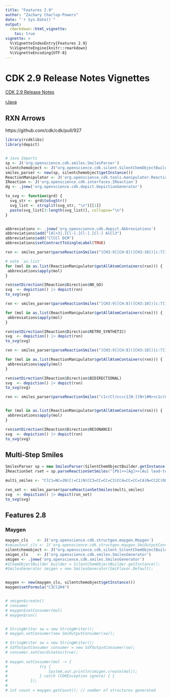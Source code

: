 ```yaml
---
title: "Features 2.9"
author: "Zachary Charlop-Powers"
date: "`r Sys.Date()`"
output: 
  rmarkdown::html_vignette:
    toc: true	
vignette: >
  %\VignetteIndexEntry{Features 2.9}
  %\VignetteEngine{knitr::rmarkdown}
  %\VignetteEncoding{UTF-8}
---
```



# CDK 2.9 Release Notes Vignettes

[CDK 2.9 Release Notes](https://github.com/cdk/cdk/releases/tag/cdk-2.9)

[rJava](https://rforge.net/rJava/docs/reference/index.html)


## RXN Arrows

https://github.com/cdk/cdk/pull/927

```r

library(rcdklibs)
library(depict)


# Java Imports
sp <- J('org.openscience.cdk.smiles.SmilesParser')
silentchemobject <- J("org.openscience.cdk.silent.SilentChemObjectBuilder")
smiles_parser <- new(sp, silentchemobject$getInstance())
ReactionManipulator <- J('org.openscience.cdk.tools.manipulator.ReactionManipulator')
IReaction <- J('org.openscience.cdk.interfaces.IReaction')
dg <- .jnew('org.openscience.cdk.depict.DepictionGenerator')

to_svg <- function(grd) {
  svg_str <- grd$toSvgStr()
  svg_list <- strsplit(svg_str, "\n")[[1]]
  paste(svg_list[3:length(svg_list)], collapse="\n")
}


abbreviations <- .jnew('org.openscience.cdk.depict.Abbreviations')
abbreviations$add("[Al+3].[Cl-].[Cl-].[Cl-] AlCl3")
abbreviations$add("ClCCl DCM")
abbreviations$setContractToSingleLabel(TRUE)

```


```r

rxn <- smiles_parser$parseReactionSmiles("[CH3:9][CH:8]([CH3:10])[c:7]1[cH:11][cH:12][cH:13][cH:14][cH:15]1.[CH2:3]([CH2:4][C:5](=[O:6])Cl)[CH2:2][Cl:1]>[Al+3].[Cl-].[Cl-].[Cl-].C(Cl)Cl>[CH3:9][CH:8]([CH3:10])[c:7]1[cH:11][cH:12][c:13]([cH:14][cH:15]1)[C:5](=[O:6])[CH2:4][CH2:3][CH2:2][Cl:1] |f:2.3.4.5| Friedel-Crafts acylation [3.10.1]")

# note `as.list`
for (mol in as.list(ReactionManipulator$getAllAtomContainers(rxn))) {
 abbreviations$apply(mol) 
}

rxn$setDirection(IReaction$Direction$NO_GO)
svg  <- depiction() |> depict(rxn)
to_svg(svg)

```



```r
rxn <- smiles_parser$parseReactionSmiles("[CH3:9][CH:8]([CH3:10])[c:7]1[cH:11][cH:12][cH:13][cH:14][cH:15]1.[CH2:3]([CH2:4][C:5](=[O:6])Cl)[CH2:2][Cl:1]>[Al+3].[Cl-].[Cl-].[Cl-].C(Cl)Cl>[CH3:9][CH:8]([CH3:10])[c:7]1[cH:11][cH:12][c:13]([cH:14][cH:15]1)[C:5](=[O:6])[CH2:4][CH2:3][CH2:2][Cl:1] |f:2.3.4.5| Friedel-Crafts acylation [3.10.1]")

for (mol in as.list(ReactionManipulator$getAllAtomContainers(rxn))) {
 abbreviations$apply(mol) 
}

rxn$setDirection(IReaction$Direction$RETRO_SYNTHETIC)
svg  <- depiction() |> depict(rxn)
to_svg(svg)

```


```r
rxn <- smiles_parser$parseReactionSmiles("[CH3:9][CH:8]([CH3:10])[c:7]1[cH:11][cH:12][cH:13][cH:14][cH:15]1.[CH2:3]([CH2:4][C:5](=[O:6])Cl)[CH2:2][Cl:1]>[Al+3].[Cl-].[Cl-].[Cl-].C(Cl)Cl>[CH3:9][CH:8]([CH3:10])[c:7]1[cH:11][cH:12][c:13]([cH:14][cH:15]1)[C:5](=[O:6])[CH2:4][CH2:3][CH2:2][Cl:1] |f:2.3.4.5| Friedel-Crafts acylation [3.10.1]")

for (mol in as.list(ReactionManipulator$getAllAtomContainers(rxn))) {
 abbreviations$apply(mol) 
}

rxn$setDirection(IReaction$Direction$BIDIRECTIONAL)
svg  <- depiction() |> depict(rxn)
to_svg(svg)

```

```r
rxn <- smiles_parser$parseReactionSmiles("c1c(Cl)cccc1[N-][N+]#N>>c1c(Cl)cccc1N=[N+]=[N-]")


for (mol in as.list(ReactionManipulator$getAllAtomContainers(rxn))) {
 abbreviations$apply(mol) 
}

rxn$setDirection(IReaction$Direction$RESONANCE)
svg  <- depiction() |> depict(rxn)
to_svg(svg)
```



## Multi-Step Smiles

```java
SmilesParser sp = new SmilesParser(SilentChemObjectBuilder.getInstance());
IReactionSet rset = sp.parseReactionSetSmiles("[Pb]>>[Ag]>>[Au] lead-to-silver-to-gold");
```

```r

multi_smiles <- "ClC1=NC=2N(C(=C1)N(CC3=CC=CC=C3)CC4=CC=CC=C4)N=CC2C(OCC)=O>C1(=CC(=CC(=N1)C)N)N2C[C@H](CCC2)O.O1CCOCC1.CC1(C2=C(C(=CC=C2)P(C3=CC=CC=C3)C4=CC=CC=C4)OC5=C(C=CC=C15)P(C6=CC=CC=C6)C7=CC=CC=C7)C.C=1C=CC(=CC1)\\C=C\\C(=O)\\C=C\\C2=CC=CC=C2.C=1C=CC(=CC1)\\C=C\\C(=O)\\C=C\\C2=CC=CC=C2.C=1C=CC(=CC1)\\C=C\\C(=O)\\C=C\\C2=CC=CC=C2.[Pd].[Pd].[Cs]OC(=O)O[Cs]>C1(=CC(=CC(=N1)C)NC2=NC=3N(C(=C2)N(CC4=CC=CC=C4)CC5=CC=CC=C5)N=CC3C(OCC)=O)N6C[C@H](CCC6)O>CO.C1CCOC1.O.O[Li]>C1(=CC(=CC(=N1)C)NC2=NC=3N(C(=C2)N(CC4=CC=CC=C4)CC5=CC=CC=C5)N=CC3C(O)=O)N6C[C@H](CCC6)O>CN(C)C(=[N+](C)C)ON1C2=C(C=CC=N2)N=N1.F[P-](F)(F)(F)(F)F.[NH4+].[Cl-].CN(C)C=O.CCN(C(C)C)C(C)C>C1(=CC(=CC(=N1)C)NC2=NC=3N(C(=C2)N(CC4=CC=CC=C4)CC5=CC=CC=C5)N=CC3C(N)=O)N6C[C@H](CCC6)O>>C1(=CC(=CC(=N1)C)NC2=NC=3N(C(=C2)N)N=CC3C(N)=O)N4C[C@H](CCC4)O |f:4.5.6.7.8,16.17,18.19|  US20190241576A1"

rxn_set <- smiles_parser$parseReactionSetSmiles(multi_smiles)
svg  <- depiction() |> depict(rxn_set)
to_svg(svg)
```


## Features 2.8

### Maygen

<WIP>

```r

maygen_cls    <- J('org.openscience.cdk.structgen.maygen.Maygen')
#smioutout_cls <- J('org.openscience.cdk.structgen.maygen.SmiOutputConsumer')
silentchemobject <- J("org.openscience.cdk.silent.SilentChemObjectBuilder")
smigen_cls    <- J('org.openscience.cdk.smiles.SmilesGenerator')
smigen <- .jnew('org.openscience.cdk.smiles.SmilesGenerator')
#IChemObjectBuilder builder = SilentChemObjectBuilder.getInstance();
#SmilesGenerator smigen = new SmilesGenerator(SmiFlavor.Default);


maygen <- new(maygen_cls, silentchemobject$getInstance())
maygen$setFormula("C3Cl2H4")


# smigen$create()
# consumer
# maygen$setConsumer(mol)
# maygen$run()


# StringWriter sw = new StringWriter();
# maygen.setConsumer(new SmiOutputConsumer(sw));

# StringWriter sw = new StringWriter();
# SdfOutputConsumer consumer = new SdfOutputConsumer(sw);
# consumer.setCoordinates(true);
        
# maygen.setConsumer(mol -> {
#              try {
#                  System.out.println(smigen.create(mol));
#              } catch (CDKException ignore) { }
#          });
# 
# int count = maygen.getCount(); // number of structures generated

```

